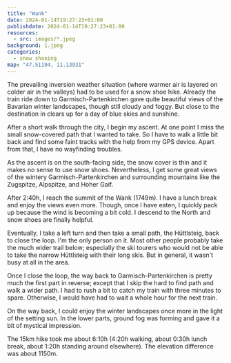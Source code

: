 ```yaml
---
title: "Wank"
date: 2024-01-14T19:27:23+01:00
publishdate: 2024-01-14T19:27:23+01:00
resources:
  - src: images/*.jpeg
background: 1.jpeg
categories:
  - snow shoeing
map: "47.51194, 11.13931"
---
```


The prevailing inversion weather situation (where warmer air is layered
on colder air in the valleys) had to be used for a snow shoe hike. Already the
train ride down to Garmisch-Partenkirchen gave quite beautiful views of the
Bavarian winter landscapes, though still cloudy and foggy. But close to the
destination in clears up for a day of blue skies and sunshine.

<Rimg
  src="1.jpeg"
  caption="St Anton church above Garmisch-Partenkirchen, with the Alpspitze and Zugspitze in the background."
/>

After a short walk through the city, I begin my ascent. At one point I miss the
small snow-covered path that I wanted to take. So I have to walk a little bit
back and find some faint tracks with the help from my GPS device. Apart from
that, I have no wayfinding troubles.

<Pano2x src="1.jpeg" alt="Garmisch-Partenkirchen" />

<Pano src="2.jpeg" alt="Farchant" />

As the ascent is on the south-facing side, the snow cover is thin and it makes
no sense to use snow shoes. Nevertheless, I get some great views of the wintery
Garmisch-Partenkirchen and surrounding mountains like the <Link
to="/posts/200731-zugspitze/">Zugspitze</Link>, <Link
to="/posts/210912-bw3-adamplatte/">Alpspitze</Link>, and <Link
to="/posts/210807-hoher-gaif/">Hoher Gaif</Link>.

<Gallery>
  <Rimg
    src="2.jpeg"
    caption="The flat lands in front of the Alps are still covered in clouds."
  />
  <Rimg src="3.jpeg" caption="The summit is in sight." />
  <Rimg src="4.jpeg" caption="The summit cross." />
</Gallery>

<Pano src="3.jpeg" caption="The summit view." />

After 2:40h, I reach the summit of the Wank (1749m). I have a lunch break and
enjoy the views even more. Though, once I have eaten, I quickly pack up because
the wind is becoming a bit cold. I descend to the North and snow shoes are
finally helpful.

<Rimg src="5.jpeg" caption="View during the descend." />

Eventually, I take a left turn and then take a small path, the Hüttlsteig, back
to close the loop. I'm the only person on it. Most other people probably take
the much wider trail below; especially the ski tourers who would not be able to
take the narrow Hüttlsteig with their long skis. But in general, it wasn't busy at
all in the area.

<GpxTrack src="20240114.gpx" />

Once I close the loop, the way back to Garmisch-Partenkirchen is pretty much the
first part in reverse; except that I skip the hard to find path and walk a wider
path. I had to rush a bit to catch my train with three minutes to spare.
Otherwise, I would have had to wait a whole hour for the next train.

<Gallery large="true">
  <Rimg src="6.jpeg" caption="A water (ice?) fall." />
  <Rimg src="7.jpeg" alt="Me" />
  <Rimg
    src="8.jpeg"
    caption="There was this short stretch with everything being covered in ginormous ice crystals."
  />
</Gallery>

On the way back, I could enjoy the winter landscapes once more in the light of
the setting sun. In the lower parts, ground fog was forming and gave it a bit of
mystical impression.

<Rimg src="9.jpeg" caption="View from the train." />

The 15km hike took me about 6:10h (4:20h walking, about 0:30h lunch break, about
1:20h standing around elsewhere). The elevation difference was about 1150m.

<ElevationProfile src="20240114.gpx" />
